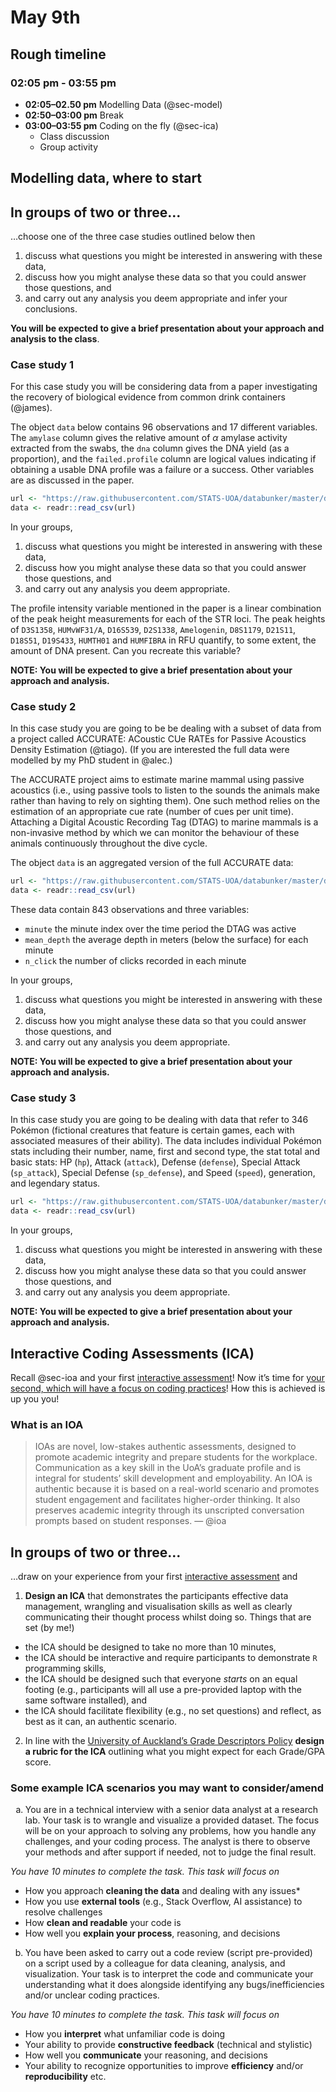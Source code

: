 # May 9th

## Rough timeline

### **02:05 pm - 03:55 pm** 

 + **02:05–02.50 pm** Modelling Data (@sec-model)
 + **02:50–03:00 pm** Break
 + **03:00–03:55 pm** Coding on the fly (@sec-ica)
    - Class discussion
    - Group activity

## Modelling data, where to start {#sec-model}


:::{.callout-warning icon=false}
## <i class="fa fa-question-circle" aria-hidden="true"></i> <i class="fa fa-users" aria-hidden="true"></i> <i class="fa fa-pencil-square" aria-hidden="true"></i> In groups of two or three...

...choose one of the three case studies outlined below then 

 1. discuss what questions you might be interested in answering with these data,
 2. discuss how you might analyse these data so that you could answer those questions, and
 3. and carry out any analysis you deem appropriate and infer your conclusions.

**You will be expected to give a brief presentation about your approach and analysis to the class**.

:::

### Case study 1

For this case study you will be considering data from a paper investigating the recovery of biological evidence from common drink containers (@james).

The object `data` below contains 96 observations and 17 different variables. The `amylase` column gives the relative amount of $\alpha$ amylase activity extracted from the swabs, the `dna` column gives the DNA yield (as a proportion), and the `failed.profile` column are logical values indicating if obtaining a usable DNA profile was a failure or a success. Other variables are as discussed in the paper.


```r
url <- "https://raw.githubusercontent.com/STATS-UOA/databunker/master/data/amylase.csv"
data <- readr::read_csv(url)
```

In your groups, 

  1. discuss what questions you might be interested in answering with these data,
  2. discuss how you might analyse these data so that you could answer those questions, and
  3. and carry out any analysis you deem appropriate. 
  
The profile intensity variable mentioned in the paper is a linear combination of the peak height measurements for each of the STR loci. The peak heights of `D3S1358`, `HUMvWF31/A`, `D16S539`, `D2S1338`, `Amelogenin`, `D8S1179`, `D21S11`, `D18S51`, `D19S433`, `HUMTH01` and `HUMFIBRA` in RFU quantify, to some extent, the amount of DNA present. Can you recreate this variable?

**NOTE: You will be expected to give a brief presentation about your approach and analysis.**

### Case study 2

In this case study you are going to be be dealing with a subset of data from a project called ACCURATE: ACoustic CUe RATEs for Passive Acoustics Density Estimation (@tiago). (If you are interested the full data were modelled by my PhD student in @alec.) 

The ACCURATE project aims to estimate marine mammal using passive acoustics (i.e., using passive tools to listen to the sounds the animals make rather than having to rely on sighting them). One such method relies on the estimation of an appropriate cue rate (number of cues per unit time). Attaching a Digital Acoustic Recording Tag (DTAG) to marine mammals is a non-invasive method by which we can monitor the behaviour of these animals continuously throughout the dive cycle. 

The object `data` is an aggregated version of the full ACCURATE data:

```r
url <- "https://raw.githubusercontent.com/STATS-UOA/databunker/master/data/whale_clicks.csv"
data <- readr::read_csv(url)
```

These data contain 843 observations and three variables:
 
   + `minute` the minute index over the time period the DTAG was active
   + `mean_depth` the average depth in meters (below the surface) for each minute
   + `n_click` the number of clicks recorded in each minute

In your groups, 

  1. discuss what questions you might be interested in answering with these data,
  2. discuss how you might analyse these data so that you could answer those questions, and
  3. and carry out any analysis you deem appropriate. 

**NOTE: You will be expected to give a brief presentation about your approach and analysis.**

### Case study 3

In this case study you are going to be dealing with data that refer to 346 Pokémon (fictional creatures that feature is certain games, each with associated measures of their ability). The data includes individual Pokémon stats including their number, name, first and second type, the stat total and basic stats: HP (`hp`), Attack (`attack`), Defense (`defense`), Special Attack (`sp_attack`), Special Defense (`sp_defense`), and Speed (`speed`), generation, and legendary status.

```r
url <- "https://raw.githubusercontent.com/STATS-UOA/databunker/master/data/pokemon.csv"
data <- readr::read_csv(url)
```


In your groups, 

  1. discuss what questions you might be interested in answering with these data,
  2. discuss how you might analyse these data so that you could answer those questions, and
  3. and carry out any analysis you deem appropriate. 

**NOTE: You will be expected to give a brief presentation about your approach and analysis.**


## Interactive Coding Assessments (ICA) {#sec-ica}


Recall @sec-ioa and your first [interactive assessment](https://canvas.auckland.ac.nz/courses/120054/assignments/436870)! Now it's time for [your second, which will have a focus on coding practices](https://canvas.auckland.ac.nz/courses/120054/assignments/436871)! How this is achieved is up you you!

::: {.callout-note}
### What is an IOA

> IOAs are novel, low-stakes authentic assessments, designed to promote academic integrity and prepare students for the workplace. Communication as a key skill in the UoA's graduate profile and is integral for students' skill development and employability. An IOA is authentic because it is based on a real-world scenario and promotes student engagement and facilitates higher-order thinking. It also preserves academic integrity through its unscripted conversation prompts based on student responses. --- @ioa

:::


:::{.callout-warning icon=false}
## <i class="fa fa-question-circle" aria-hidden="true"></i> <i class="fa fa-users" aria-hidden="true"></i> <i class="fa fa-pencil-square" aria-hidden="true"></i> In groups of two or three...

...draw on your experience from your first [interactive assessment](https://canvas.auckland.ac.nz/courses/120054/assignments/436870) and

  1. **Design an ICA** that demonstrates the participants effective data management, wrangling and visualisation skills as well as clearly communicating their thought process whilst doing so. Things that are set (by me!)
    
  + the ICA should be designed to take no more than 10 minutes,
  + the ICA should be interactive and require participants to demonstrate `R` programming skills, 
  + the ICA should be designed such that everyone *starts* on an equal footing (e.g., participants will all use a pre-provided laptop with the same software installed), and
  + the ICA should facilitate flexibility (e.g., no set questions) and reflect, as best as it can, an authentic scenario.

    
  2. In line with the [University of Auckland's Grade Descriptors Policy](https://www.auckland.ac.nz/en/about-us/about-the-university/policy-hub/education-student-experience/assessment/grade-descriptors-policy.html) **design a rubric for the ICA** outlining what you might expect for each Grade/GPA score.

:::

### Some example ICA scenarios you may want to consider/amend
  
  a. You are in a technical interview with a senior data analyst at a research lab. Your task is to wrangle and visualize a provided dataset. The focus will be on your approach to solving any problems, how you handle any challenges, and your coding process. The analyst is there to observe your methods and after support if needed, not to judge the final result.

 *You have 10 minutes to complete the task. This task will focus on*
 
 -  How you approach **cleaning the data** and dealing with any issues*  
 -  How you use **external tools** (e.g., Stack Overflow, AI assistance) to resolve challenges  
 -  How **clean and readable** your code is  
 -  How well you **explain your process**, reasoning, and decisions  
 
 
 b. You have been asked to carry out a code review (script pre-provided) on a script used by a colleague for data cleaning, analysis, and visualization. Your task is to interpret the code and communicate your understanding what it does alongside identifying any bugs/inefficiencies and/or unclear coding practices.
 
 *You have 10 minutes to complete the task. This task will focus on*

 - How you **interpret** what unfamiliar code is doing  
 - Your ability to provide **constructive feedback** (technical and stylistic)  
 - How well you **communicate** your reasoning, and decisions
 - Your ability to recognize opportunities to improve **efficiency** and/or **reproducibility** etc.